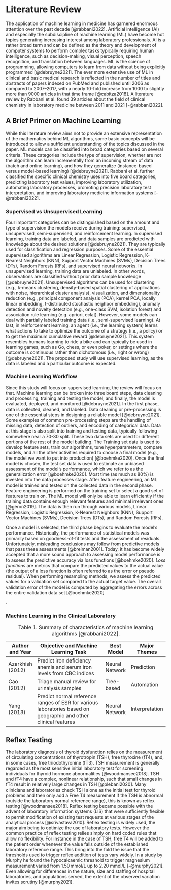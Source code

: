 # Literature Review

The application of machine learning in medicine has garnered enormous attention over the past decade [@rabbani2022]. Artificial intelligence (AI) and especially the subdiscipline of machine learning (ML) have become hot topics generating increasing interest among laboratory professionals. AI is a rather broad term and can be defined as the theory and development of computer systems to perform complex tasks typically requiring human intelligence, such as decision-making, visual perception, speech recognition, and translation between languages. ML is the science of programming, allowing computers to learn from data without being explicitly programmed [@debruyne2021]. The ever more extensive use of ML in clinical and basic medical research is reflected in the number of titles and abstracts of papers indexed on PubMed and published until 2006 as compared to 2007--2017, with a nearly 10-fold increase from 1000 to slightly more than 9000 articles in that time frame [@cabitza2018]. A literature review by Rabbani et al. found 39 articles about the field of clinical chemistry in laboratory medicine between 2011 and 2021 \[-@rabbani2022\].

## A Brief Primer on Machine Learning

While this literature review aims not to provide an extensive representation of the mathematics behind ML algorithms, some basic concepts will be introduced to allow a sufficient understanding of the topics discussed in the paper. ML models can be classified into broad categories based on several criteria. These categories include the type of supervision, whether are not the algorithm can learn incrementally from an incoming stream of data (batch and online learning), and how they generalize (instance-based versus model-based learning) [@debruyne2021]. Rabbani et al. further classified the specific clinical chemistry uses into five board categories, predicting laboratory test values, improving laboratory utilization, automating laboratory processes, promoting precision laboratory test interpretation, and improving laboratory medicine information systems \[-@rabbani2022\].

### Supervised vs Unsupervised Learning

Four important categories can be distinguished based on the amount and type of supervision the models receive during training: supervised, unsupervised, semi-supervised, and reinforcement learning. In supervised learning, training data are labeled, and data samples are predicted with knowledge about the desired solutions [@debruyne2021]. They are typically used for classification and regression purposes. Some of the essential supervised algorithms are Linear Regression, Logistic Regression, K-Nearest Neighbors (KNN), Support Vector Machines (SVMs), Decision Trees (DTs), Random Forests (RFs), and supervised neural networks. In unsupervised learning, training data are unlabeled. In other words, observations are classified without prior data sample knowledge [@debruyne2021]. Unsupervised algorithms can be used for clustering (e.g., k-means clustering, density-based spatial clustering of applications with noise, hierarchical cluster analysis), visualization, and dimensionality reduction (e.g., principal component analysis (PCA), kernel PCA, locally linear embedding, t-distributed stochastic neighbor embedding), anomaly detection and novelty detection (e.g., one-class SVM, isolation forest) and association rule learning (e.g. apriori, eclat). However, some models can deal with partially labeled training data (i.e., semi-supervised learning). At last, in reinforcement learning, an agent (i.e., the learning system) learns what actions to take to optimize the outcome of a strategy (i.e., a policy) or to get the maximum cumulative reward \[@debruyne2021\]. This system resembles humans learning to ride a bike and can typically be used in learning games, such as Go, chess, or even poker, or settings where the outcome is continuous rather than dichotomous (i.e., right or wrong)[@debruyne2021]. The proposed study will use supervised learning, as the data is labeled and a particular outcome is expected.

### Machine Learning Workflow

Since this study will focus on supervised learning, the review will focus on that. Machine learning can be broken into three board steps, data cleaning and processing, training and testing the model, and finally, the model is evaluated, deployed, and monitored [@debruyne2021]. In the first phase, data is collected, cleaned, and labeled. Data cleaning or pre-processing is one of the essential steps in designing a reliable model [@debruyne2021]. Some examples of common pre-processing steps are the handling of missing data, detection of outliers, and encoding of categorical data. Data at this stage is also split into training and testing data, typically following somewhere near a 70-30 split. These two data sets are used for different portions of the rest of the model building. The Training set data is used to develop feature sets, train our algorithms, tune hyperparameters, compare models, and all the other activities required to choose a final model (e.g., the model we want to put into production) [@boehmke2020]. Once the final model is chosen, the test set data is used to estimate an unbiased assessment of the model's performance, which we refer to as the generalization error [@boehmke2020]. Most time (as much as 80%) is invested into the data processes stage. After feature engineering, an ML model is trained and tested on the collected data in the second phase. Feature engineering is performed on the training set to select a good set of features to train on. The ML model will only be able to learn efficiently if the training data contains enough relevant features and minimal irrelevant ones \[@géron2019\]. The data is then run through various models, Linear Regression, Logistic Regression, K-Nearest Neighbors (KNN), Support Vector Machines (SVMs), Decision Trees (DTs), and Random Forests (RFs).

Once a model is selected, the third phase begins to evaluate the model's performance. Historically, the performance of statistical models was primarily based on goodness-of-fit tests and the assessment of residuals. Unfortunately, misleading conclusions may follow from predictive models that pass these assessments [@breiman2001]. Today, it has become widely accepted that a more sound approach to assessing model performance is to assess the predictive accuracy via loss functions [@boehmke2020]. *Loss functions* are metrics that compare the predicted values to the actual value (the output of a loss function is often referred to as the error or pseudo residual). When performing resampling methods, we assess the predicted values for a validation set compared to the actual target value. The overall validation error of the model is computed by aggregating the errors across the entire validation data set \[@boehmke2020\]

.<!--# should I talk about Model types ?-->

### Machine Learning in the Clinical Laboratory

<!--# Table needs to be modified -->

| **Author and Year** | **Objective and Machine Learning Task**                                                                         | **Best Model** | **Major Themes** |
|-----------|---------------------------------------|-----------|-----------|
| Azarkhish (2012)    | Predict iron deficiency anemia and serum iron levels from CBC indices                                           | Neural Network | Prediction       |
| Cao (2012)          | Triage manual review for urinalysis samples                                                                     | Tree-based     | Automation       |
| Yang (2013)         | Predict normal reference ranges of ESR for various laboratories based on geographic and other clinical features | Neural Network | Interpretation   |

: Table 1. Summary of characteristics of machine learning algorithms [@rabbani2022].

<!--# Need to fill in this section -->

## Reflex Testing

The laboratory diagnosis of thyroid dysfunction relies on the measurement of circulating concentrations of thyrotropin (TSH), free thyroxine (fT4), and, in some cases, free triiodothyronine (fT3). TSH measurement is generally regarded as the most sensitive initial laboratory test for screening individuals for thyroid hormone abnormalities [@woodmansee2018]. TSH and fT4 have a complex, nonlinear relationship, such that small changes in fT4 result in relatively large changes in TSH [@plebani2020]. Many clinicians and laboratories check TSH alone as the initial test for thyroid problems and then only add a Free T4 measurement if the TSH is abnormal (outside the laboratory normal reference range), this is known as reflex testing [@woodmansee2018]. Reflex testing became possible with the advent of laboratory information systems (LIS) that were sufficiently flexible to permit modification of existing test requests at various stages of the analytical process [@srivastava2010]. Reflex testing is widely used, the major aim being to optimize the use of laboratory tests. However the common practice of reflex testing relies simply on hard coded rules that allow no flexibility. For instance in the case of TSH, free T4 will be added to the patient order whenever the value falls outside of the established laboratory reference range. This bring into the fold the issue that the thresholds used to trigger reflex addition of tests vary widely. In a study by Murphy he found the hypocalcaemic threshold to trigger magnesium measurement varied from 1.50 mmol/L up to 2.20 mmol/L [-@murphy2021]. Even allowing for differences in the nature, size and staffing of hospital laboratories, and populations served, the extent of the observed variation invites scrutiny [@murphy2021].

<!--# insert table and study from strivastava about hypo/hyper thyroid -->

<!--# data from woodmansee and plebani -->
